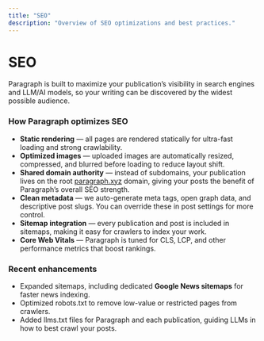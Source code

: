 ```yaml
---
title: "SEO"
description: "Overview of SEO optimizations and best practices."
---
```



# **SEO**

Paragraph is built to maximize your publication’s visibility in search engines and LLM/AI models, so your writing can be discovered by the widest possible audience.

### **How Paragraph optimizes SEO**

- **Static rendering** — all pages are rendered statically for ultra-fast loading and strong crawlability.
- **Optimized images** — uploaded images are automatically resized, compressed, and blurred before loading to reduce layout shift.
- **Shared domain authority** — instead of subdomains, your publication lives on the root [paragraph.xyz](http://paragraph.xyz) domain, giving your posts the benefit of Paragraph’s overall SEO strength.
- **Clean metadata** — we auto-generate meta tags, open graph data, and descriptive post slugs. You can override these in post settings for more control.
- **Sitemap integration** — every publication and post is included in sitemaps, making it easy for crawlers to index your work.
- **Core Web Vitals** — Paragraph is tuned for CLS, LCP, and other performance metrics that boost rankings.

### **Recent enhancements**

- Expanded sitemaps, including dedicated **Google News sitemaps** for faster news indexing.
- Optimized robots.txt to remove low-value or restricted pages from crawlers.
- Added llms.txt files for Paragraph and each publication, guiding LLMs in how to best crawl your posts.